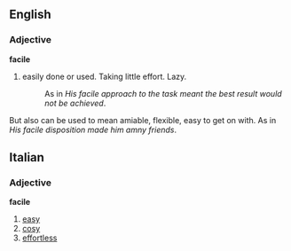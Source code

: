 ==English==
===Adjective===
'''facile''' 

# easily done or used. Taking little effort. Lazy. 
#:As in ''His facile approach to the task meant the best result would not be achieved''. 

But also can be used to mean amiable, flexible, easy to get on with. As in ''His facile disposition made him amny friends''.

==Italian==
===Adjective===
'''facile'''

# [[easy]]
# [[cosy]]
# [[effortless]]